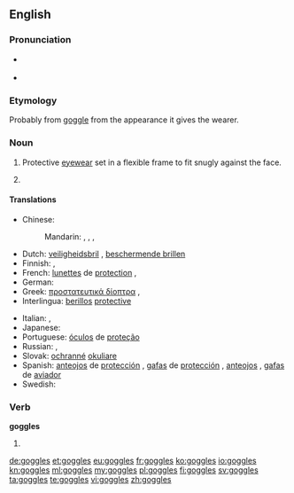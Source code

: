 ==English==

===Pronunciation===
* {{a|US}} {{IPA|/ˈɡɑ.ɡəlz/}}
* {{audio|en-us-goggles.ogg|Audio (US)}}

===Etymology===
Probably from [[goggle]] from the appearance it gives the wearer.

===Noun===
{{en-plural noun|sg=goggle}}

# {{context|plural only|lang=en}} Protective [[eyewear]] set in a flexible frame to fit snugly against the face.
# {{plural of|goggle}}

====Translations====
{{trans-top|protective eyewear}}
* Chinese:
*: Mandarin: {{qualifier|esp. wind}} {{t|cmn|風鏡|sc=Hani}}, {{t|cmn|风镜|tr=fēngjìng|sc=Hani}}, {{t|cmn|護眼鏡|sc=Hani}}, {{t|cmn|护眼镜|tr=hù yǎnjìng|sc=Hani}}
* Dutch: [[veiligheidsbril]] {{m}}, [[beschermende brillen]] {{m-p}}
* Finnish: {{t-|fi|suojalasit|p}}, {{t-|fi|silmäsuojat|p}}
* French: [[lunettes]] de [[protection]] {{f-p}}, {{t+|fr|lunettes|f-p}}
* German: {{t-|de|Schutzbrille|f}}
* Greek: [[προστατευτικά δίοπτρα]] {{p}}, {{t-|el|προστατευτικά δίοπτρα|p|tr=prostateutiká díoptra|sc=Grek}}
* Interlingua: [[berillos]] [[protective]]
{{trans-mid}}
* Italian: {{t-|it|occhiali di protezione|m-p}}, {{t-|it|occhiali protettivi|m-p}}
* Japanese: {{t-|ja|ゴーグル|tr=gōguru|sc=Jpan}}
* Portuguese: [[óculos]] de [[proteção]] {{m-p}}
* Russian: {{t-|ru|защитные очки|n-p|tr=zaščítnyje očkí}}, {{qualifier|neologism}} {{t+|ru|гоглы|m-p|tr=gógly}}
* Slovak: [[ochranné]] [[okuliare]] {{m-p}}
* Spanish: [[anteojos]] de [[protección]] {{m-p}}, [[gafas]] de [[protección]] {{f-p}}, [[anteojos]] {{m-p}}, [[gafas]] de [[aviador]] {{m-p}}
* Swedish: {{t-|sv|skyddsglasögon|p}}
{{trans-bottom}}

===Verb===
'''goggles'''

# {{third-person singular of|goggle}}

[[de:goggles]]
[[et:goggles]]
[[eu:goggles]]
[[fr:goggles]]
[[ko:goggles]]
[[io:goggles]]
[[kn:goggles]]
[[ml:goggles]]
[[my:goggles]]
[[pl:goggles]]
[[fi:goggles]]
[[sv:goggles]]
[[ta:goggles]]
[[te:goggles]]
[[vi:goggles]]
[[zh:goggles]]
